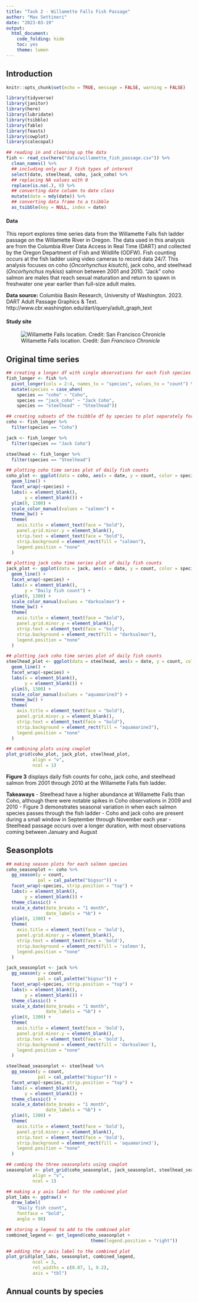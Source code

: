 ```yaml
---
title: "Task 2 - Willamette Falls Fish Passage"
author: "Max Settineri"
date: "2023-03-19"
output: 
  html_document:
    code_folding: hide
    toc: yes
    theme: lumen
---
```


## Introduction

```r
knitr::opts_chunk$set(echo = TRUE, message = FALSE, warning = FALSE)

library(tidyverse)
library(janitor)
library(here)
library(lubridate)
library(tsibble)
library(fable)
library(feasts)
library(cowplot)
library(calecopal)
```

```r
## reading in and cleaning up the data
fish <- read_csv(here("data/willamette_fish_passage.csv")) %>% 
  clean_names() %>% 
  ## including only our 3 fish types of interest
  select(date, steelhead, coho, jack_coho) %>% 
  ## replacing NA values with 0
  replace(is.na(.), 0) %>% 
  ## converting date column to date class
  mutate(date = mdy(date)) %>% 
  ## converting data frame to a tsibble
  as_tsibble(key = NULL, index = date)
```

#### Data

This report explores time series data from the Willamette Falls fish ladder passage on the Willamette River in Oregon. The data used in this analysis are from the Columbia River Data Access in Real Time (DART) and collected by the Oregon Department of Fish and Wildlife (ODFW). Fish counting occurs at the fish ladder using video cameras to record data 24/7. This analysis focuses on coho (*Oncorhynchus kisutch*), jack coho, and steelhead (*Oncorhynchus mykiss*) salmon between 2001 and 2010. "Jack" coho salmon are males that reach sexual maturation and return to spawn in freshwater one year earlier than full-size adult males. 

**Data source:** Columbia Basin Research, University of Washington. 2023. DART Adult Passage Graphics & Text. http://www.cbr.washington.edu/dart/query/adult_graph_text

#### Study site

![Willamette Falls location. Credit: *San Francisco Chronicle*](falls_map.jpeg)

## Original time series

```r
## creating a longer df with single observations for each fish species
fish_longer <- fish %>% 
  pivot_longer(cols = 2:4, names_to = "species", values_to = "count") %>% 
  mutate(species = case_when(
    species == "coho" ~ "Coho",
    species == "jack_coho" ~ "Jack Coho", 
    species == "steelhead" ~ "Steelhead"))

## creating subsets of the tsibble df by species to plot separately for enhanced plot customization
coho <- fish_longer %>% 
  filter(species == "Coho")

jack <- fish_longer %>% 
  filter(species == "Jack Coho")

steelhead <- fish_longer %>% 
  filter(species == "Steelhead")

## plotting coho time series plot of daily fish counts
coho_plot <- ggplot(data = coho, aes(x = date, y = count, color = species)) +
  geom_line() +
  facet_wrap(~species) +
  labs(x = element_blank(), 
       y = element_blank()) +
  ylim(0, 1300) +
  scale_color_manual(values = "salmon") +
  theme_bw() +
  theme(
    axis.title = element_text(face = "bold"),
    panel.grid.minor.y = element_blank(),
    strip.text = element_text(face = "bold"),
    strip.background = element_rect(fill = "salmon"),
    legend.position = "none"
  )

## plotting jack coho time series plot of daily fish counts
jack_plot <- ggplot(data = jack, aes(x = date, y = count, color = species)) +
  geom_line() +
  facet_wrap(~species) +
  labs(x = element_blank(), 
       y = "Daily fish count") +
  ylim(0, 1300) +
  scale_color_manual(values = "darksalmon") +
  theme_bw() +
  theme(
    axis.title = element_text(face = "bold"),
    panel.grid.minor.y = element_blank(),
    strip.text = element_text(face = "bold"),
    strip.background = element_rect(fill = "darksalmon"),
    legend.position = "none"
  )

## plotting jack coho time series plot of daily fish counts
steelhead_plot <- ggplot(data = steelhead, aes(x = date, y = count, color = species)) +
  geom_line() +
  facet_wrap(~species) +
  labs(x = element_blank(), 
       y = element_blank()) +
  ylim(0, 1300) +
  scale_color_manual(values = "aquamarine3") +
  theme_bw() +
  theme(
    axis.title = element_text(face = "bold"),
    panel.grid.minor.y = element_blank(),
    strip.text = element_text(face = "bold"),
    strip.background = element_rect(fill = "aquamarine3"),
    legend.position = "none"
  )

## combining plots using cowplot
plot_grid(coho_plot, jack_plot, steelhead_plot,
          align = "v",
          ncol = 1)
```

**Figure 3** displays daily fish counts for coho, jack coho, and steelhead salmon from 2001 through 2010 at the Willamette Falls fish ladder. 

**Takeaways**
- Steelhead have a higher abundance at Willamette Falls than Coho, although there were notable spikes in Coho observations in 2009 and 2010
- Figure 3 demonstrates seasonal variation in when each salmon species passes through the fish ladder
  - Coho and jack coho are present during a small window in September through November each year
  - Steelhead passage occurs over a longer duration, with most observations coming between January and August

## Seasonplots

```r

## making season plots for each salmon species
coho_seasonplot <- coho %>% 
  gg_season(y = count,
            pal = cal_palette("bigsur")) +
  facet_wrap(~species, strip.position = "top") +
  labs(x = element_blank(),
       y = element_blank()) +
  theme_classic() +
  scale_x_date(date_breaks = "1 month",
               date_labels = "%b") +
  ylim(0, 1300) +
  theme(
    axis.title = element_text(face = 'bold'),
    panel.grid.minor.y = element_blank(),
    strip.text = element_text(face = 'bold'),
    strip.background = element_rect(fill = 'salmon'),
    legend.position = "none"
  )

jack_seasonplot <- jack %>% 
  gg_season(y = count,
            pal = cal_palette("bigsur")) +
  facet_wrap(~species, strip.position = "top") +
  labs(x = element_blank(),
       y = element_blank()) +
  theme_classic() +
  scale_x_date(date_breaks = "1 month",
               date_labels = "%b") +
  ylim(0, 1300) +
  theme(
    axis.title = element_text(face = 'bold'),
    panel.grid.minor.y = element_blank(),
    strip.text = element_text(face = 'bold'),
    strip.background = element_rect(fill = 'darksalmon'),
    legend.position = "none"
  )

steelhead_seasonplot <- steelhead %>% 
  gg_season(y = count,
            pal = cal_palette("bigsur")) +
  facet_wrap(~species, strip.position = "top") +
  labs(x = element_blank(),
       y = element_blank()) +
  theme_classic() +
  scale_x_date(date_breaks = "1 month",
               date_labels = "%b") +
  ylim(0, 1300) +
  theme(
    axis.title = element_text(face = 'bold'),
    panel.grid.minor.y = element_blank(),
    strip.text = element_text(face = 'bold'),
    strip.background = element_rect(fill = 'aquamarine3'),
    legend.position = "none"
  )

## combing the three seasonplots using cowplot
seasonplot <- plot_grid(coho_seasonplot, jack_seasonplot, steelhead_seasonplot,
          align = "v",
          ncol = 1)

## making a y axis label for the combined plot
plot_labs <- ggdraw() +
  draw_label(
    "Daily fish count",
    fontface = "bold",
    angle = 90) 

## storing a legend to add to the combined plot
combined_legend <- get_legend(coho_seasonplot +
                                theme(legend.position = "right"))

## adding the y axis label to the combined plot
plot_grid(plot_labs, seasonplot, combined_legend,
          ncol = 3, 
          rel_widths = c(0.07, 1, 0.2),
          axis = "tbl")
```


## Annual counts by species


